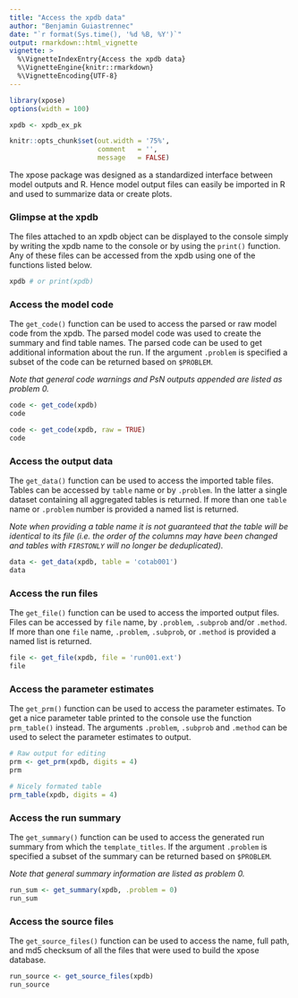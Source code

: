 ```yaml
---
title: "Access the xpdb data"
author: "Benjamin Guiastrennec"
date: "`r format(Sys.time(), '%d %B, %Y')`"
output: rmarkdown::html_vignette
vignette: >
  %\VignetteIndexEntry{Access the xpdb data}
  %\VignetteEngine{knitr::rmarkdown}
  %\VignetteEncoding{UTF-8}
---
```


```r
library(xpose)
options(width = 100)

xpdb <- xpdb_ex_pk

knitr::opts_chunk$set(out.width = '75%',
                      comment   = '',
                      message   = FALSE)
```

The xpose package was designed as a standardized interface between model outputs and R. Hence model output files can easily be imported in R and used to summarize data or create plots.

### Glimpse at the xpdb
The files attached to an xpdb object can be displayed to the console simply by writing the xpdb name to the console or by using the `print()` function. Any of these files can be accessed from the xpdb using one of the functions listed below.

```r
xpdb # or print(xpdb)
```


### Access the model code
The `get_code()` function can be used to access the parsed or raw model code from the xpdb. The parsed model code was used to create the summary and find table names. The parsed code can be used to get additional information about the run. If the argument `.problem` is specified a subset of the code can be returned based on `$PROBLEM`. 

*Note that general code warnings and PsN outputs appended are listed as problem 0.*

```r
code <- get_code(xpdb)
code
```

```r
code <- get_code(xpdb, raw = TRUE)
code
```

### Access the output data
The `get_data()` function can be used to access the imported table files. Tables can be accessed by `table` name or by `.problem`. In the latter a single dataset containing all aggregated tables is returned. If more than one `table` name or `.problem` number is provided a named list is returned. 

*Note when providing a table name it is not guaranteed that the table will be identical to its file (i.e. the order of the columns may have been changed and tables with `FIRSTONLY` will no longer be deduplicated).*

```r
data <- get_data(xpdb, table = 'cotab001')
data
```


### Access the run files
The `get_file()` function can be used to access the imported output files. Files can be accessed by `file` name, by `.problem`, `.subprob` and/or `.method`. If more than one `file` name, `.problem`, `.subprob`, or `.method` is provided a named list is returned. 

```r
file <- get_file(xpdb, file = 'run001.ext')
file
```


### Access the parameter estimates
The `get_prm()` function can be used to access the parameter estimates. To get a nice parameter table printed to the console use the function `prm_table()` instead. The arguments `.problem`, `.subprob` and `.method` can be used to select the parameter estimates to output.

```r
# Raw output for editing
prm <- get_prm(xpdb, digits = 4)
prm

# Nicely formated table
prm_table(xpdb, digits = 4)
```


### Access the run summary
The `get_summary()` function can be used to access the generated run summary from which the `template_titles`. If the argument `.problem` is specified a subset of the summary can be returned based on `$PROBLEM`. 

*Note that general summary information are listed as problem 0.*

```r
run_sum <- get_summary(xpdb, .problem = 0)
run_sum
```


### Access the source files
The `get_source_files()` function can be used to access the name, full path, and md5 checksum of all the files that were used to build the xpose database.

```r
run_source <- get_source_files(xpdb)
run_source
```
